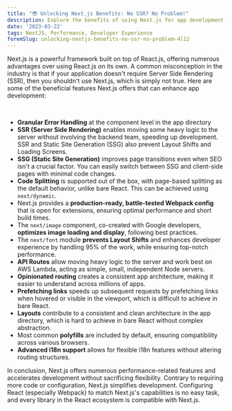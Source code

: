 ```yaml
---
title: "😎 Unlocking Next.js Benefits: No SSR? No Problem!"
description: Explore the benefits of using Next.js for app development, even if you don't require Server Side Rendering. Learn how its features enhance performance, speed up development, and maintain flexibility while simplifying the development process.
date: '2023-03-22'
tags: NextJS, Performance, Developer Experience
foremSlug: unlocking-nextjs-benefits-no-ssr-no-problem-4l12
---
```


Next.js is a powerful framework built on top of React.js, offering numerous advantages over using React.js on its own. 
A common misconception in the industry is that if your application doesn't require Server Side Rendering (SSR), then you shouldn't use Next.js, which is simply not true. Here are some of the beneficial features Next.js offers that can enhance app development:
  
<br />

- **Granular Error Handling** at the component level in the app directory
- **SSR (Server Side Rendering)** enables moving some heavy logic to the server without involving the backend team, speeding up development. SSR and Static Site Generation (SSG) also prevent Layout Shifts and Loading Screens.
- **SSG (Static Site Generation)** improves page transitions even when SEO isn't a crucial factor. You can easily switch between SSG and client-side pages with minimal code changes.
- **Code Splitting** is supported out of the box, with page-based splitting as the default behavior, unlike bare React. This can be achieved using `next/dynamic`.
- Next.js provides a **production-ready, battle-tested Webpack config** that is open for extensions, ensuring optimal performance and short build times.
- The `next/image` component, co-created with Google developers, **optimizes image loading and display**, following best practices.
- The `next/font` module **prevents Layout Shifts** and enhances developer experience by handling 95% of the work, while ensuring top-notch performance.
- **API Routes** allow moving heavy logic to the server and work best on AWS Lambda, acting as simple, small, independent Node servers.
- **Opinionated routing** creates a consistent app architecture, making it easier to understand across millions of apps.
- **Prefetching links** speeds up subsequent requests by prefetching links when hovered or visible in the viewport, which is difficult to achieve in bare React.
- **Layouts** contribute to a consistent and clean architecture in the app directory, which is hard to achieve in bare React without complex abstraction.
- Most common **polyfills** are included by default, ensuring compatibility across various browsers.
- **Advanced i18n support** allows for flexible i18n features without altering routing structures.

In conclusion, Next.js offers numerous performance-related features and accelerates development without sacrificing flexibility. Contrary to requiring more code or configuration, Next.js simplifies development. Configuring React (especially Webpack) to match Next.js's capabilities is no easy task, and every library in the React ecosystem is compatible with Next.js.
